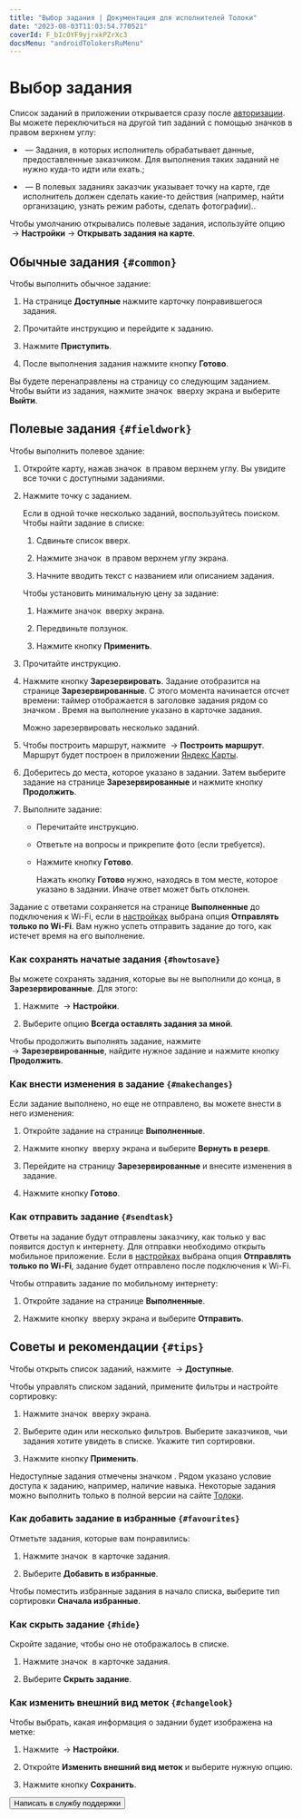 ```yaml
---
title: "Выбор задания | Документация для исполнителей Толоки"
date: "2023-08-03T11:03:54.770521"
coverId: F_bIcOYF9yjrxkPZrXc3
docsMenu: "androidTolokersRuMenu"
---
```


# Выбор задания

Cписок заданий в приложении открывается сразу после [авторизации](../auth). Вы можете переключиться на другой тип заданий с помощью значков в правом верхнем углу:

- <img src="https://tlkfrontprod.azureedge.net/portal-production/static/uploaded/images/1677847614325/1677847614325_original_svg.svg" alt="" /> — <Term term="обычные задания">Задания, в которых исполнитель обрабатывает данные, предоставленные заказчиком. Для выполнения таких заданий не нужно куда-то идти или ехать.</Term>;

- <img src="https://tlkfrontprod.azureedge.net/portal-production/static/files/map-point.svg" alt="" /> — <Term term="полевые задания">В полевых заданиях заказчик указывает точку на карте, где исполнитель должен сделать какие-то действия (например, найти организацию, узнать режим работы, сделать фотографии).</Term>.

<Note mode="tip" title="Совет">

Чтобы умолчанию открывались полевые задания, используйте опцию <img src="https://toloka.ai/files/hamburger-menu.svg" alt="" /> → **Настройки** → **Открывать задания на карте**.

</Note>

## Обычные задания `{#common}`

Чтобы выполнить обычное задание:

1. На странице **Доступные** нажмите карточку понравившегося задания.

1. Прочитайте инструкцию и перейдите к заданию.

1. Нажмите **Приступить**.

1. После выполнения задания нажмите кнопку **Готово**.

Вы будете перенаправлены на страницу со следующим заданием. Чтобы выйти из задания, нажмите значок <img src="https://tlkfrontprod.azureedge.net/portal-production/static/uploaded/images/1677847613863/1677847613863_original_svg.svg" alt="" /> вверху экрана и выберите **Выйти**.

## Полевые задания `{#fieldwork}`

Чтобы выполнить полевое здание:

1. Откройте карту, нажав значок <img src="https://tlkfrontprod.azureedge.net/portal-production/static/files/map-point.svg" alt="" /> в правом верхнем углу. Вы увидите все точки с доступными заданиями.

1. Нажмите точку с заданием.

    Если в одной точке несколько заданий, воспользуйтесь поиском. Чтобы найти задание в списке:

    1. Сдвиньте список вверх.

    1. Нажмите значок <img src="https://tlkfrontprod.azureedge.net/portal-production/static/uploaded/images/1677847614751/1677847614751_original_svg.svg" alt="" /> в правом верхнем углу экрана.

    1. Начните вводить текст с названием или описанием задания.

    Чтобы установить минимальную цену за задание:

    1. Нажмите значок <img src="https://toloka.ai/files/filters-menu.svg" alt="" /> вверху экрана.

    1. Передвиньте ползунок.

    1. Нажмите кнопку **Применить**.

1. Прочитайте инструкцию.

1. Нажмите кнопку **Зарезервировать**. Задание отобразится на странице **Зарезервированные**. С этого момента начинается отсчет времени: таймер отображается в заголовке задания рядом со значком <img src="https://tlkfrontprod.azureedge.net/portal-production/static/uploaded/images/1677847615235/1677847615235_original_svg.svg" alt="" />. Время на выполнение указано в карточке задания.

    Можно зарезервировать несколько заданий.

1. Чтобы построить маршрут, нажмите <img src="https://tlkfrontprod.azureedge.net/portal-production/static/uploaded/images/1677847613863/1677847613863_original_svg.svg" alt="" /> → **Построить маршрут**. Маршрут будет построен в приложении [Яндекс Карты](https://play.google.com/store/apps/details?id=ru.yandex.yandexmaps&hl=en).

1. Доберитесь до места, которое указано в задании. Затем выберите задание на странице **Зарезервированные** и нажмите кнопку **Продолжить**.

1. Выполните задание:

    * Перечитайте инструкцию.

    * Ответьте на вопросы и прикрепите фото (если требуется).

    * Нажмите кнопку **Готово**.

        <Note mode="warning" title="Важно">

        Нажать кнопку **Готово** нужно, находясь в том месте, которое указано в задании. Иначе ответ может быть отклонен.

        </Note>

Задание с ответами сохраняется на странице **Выполненные** до подключения к Wi-Fi, если в [настройках](../settings) выбрана опция **Отправлять только по Wi-Fi**. Вам нужно успеть отправить задание до того, как истечет время на его выполнение.

### Как сохранять начатые задания `{#howtosave}`

Вы можете сохранять задания, которые вы не выполнили до конца, в **Зарезервированные**. Для этого:

1. Нажмите <img src="https://toloka.ai/files/hamburger-menu.svg" alt="" /> → **Настройки**.

1. Выберите опцию **Всегда оставлять задания за мной**.

Чтобы продолжить выполнять задание, нажмите <img src="https://toloka.ai/files/hamburger-menu.svg" alt="" /> → **Зарезервированные**, найдите нужное задание и нажмите кнопку **Продолжить**.

### Как внести изменения в задание `{#makechanges}`

Если задание выполнено, но еще не отправлено, вы можете внести в него изменения:

1. Откройте задание на странице **Выполненные**.

1. Нажмите кнопку <img src="https://tlkfrontprod.azureedge.net/portal-production/static/uploaded/images/1677847613863/1677847613863_original_svg.svg" alt="" /> вверху экрана и выберите **Вернуть в резерв**.

1. Перейдите на страницу **Зарезервированные** и внесите изменения в задание.

1. Нажмите кнопку **Готово**.

### Как отправить задание `{#sendtask}`

Ответы на задание будут отправлены заказчику, как только у вас появится доступ к интернету. Для отправки необходимо открыть мобильное приложение. Если в [настройках](../settings) выбрана опция **Отправлять только по Wi-Fi**, задание будет отправлено после подключения к Wi-Fi.

Чтобы отправить задание по мобильному интернету:

1. Откройте задание на странице **Выполненные**.

1. Нажмите кнопку <img src="https://tlkfrontprod.azureedge.net/portal-production/static/uploaded/images/1677847613863/1677847613863_original_svg.svg" alt="" /> вверху экрана и выберите **Отправить**.

## Советы и рекомендации `{#tips}`

Чтобы открыть список заданий, нажмите <img src="https://toloka.ai/files/hamburger-menu.svg" alt="" /> → **Доступные**.

Чтобы управлять списком заданий, примените фильтры и настройте сортировку:

1. Нажмите значок <img src="https://toloka.ai/files/filters-menu.svg" alt="" /> вверху экрана.

1. Выберите один или несколько фильтров. Выберите заказчиков, чьи задания хотите увидеть в списке. Укажите тип сортировки.

1. Нажмите кнопку **Применить**.

Недоступные задания отмечены значком <img src="https://tlkfrontprod.azureedge.net/portal-production/static/files/lock.svg" alt="" />. Рядом указано условие доступа к заданию, например, наличие навыка. Некоторые задания можно выполнить только в полной версии на сайте [Толоки](http://toloka.yandex.ru/).

### Как добавить задание в избранные `{#favourites}`

Отметьте задания, которые вам понравились:

1. Нажмите значок <img src="https://tlkfrontprod.azureedge.net/portal-production/static/uploaded/images/1677847613863/1677847613863_original_svg.svg" alt="" /> в карточке задания.

2. Выберите **Добавить в избранные**.

Чтобы поместить избранные задания в начало списка, выберите тип сортировки **Сначала избранные**.

### Как скрыть задание `{#hide}`

Скройте задание, чтобы оно не отображалось в списке.

1. Нажмите значок <img src="https://tlkfrontprod.azureedge.net/portal-production/static/uploaded/images/1677847613863/1677847613863_original_svg.svg" alt="" /> в карточке задания.

1. Выберите **Скрыть задание**.

### Как изменить внешний вид меток `{#changelook}`

Чтобы выбрать, какая информация о задании будет изображена на метке:

1. Нажмите <img src="https://toloka.ai/files/hamburger-menu.svg" alt="" /> → **Настройки**.

1. Откройте **Изменить внешний вид меток** и выберите нужную опцию.

1. Нажмите кнопку **Сохранить**.

<Button view="defaultInverse" size="l" type="link" url="../troubleshooting/support?form-source=task-select">Написать в службу поддержки</Button>